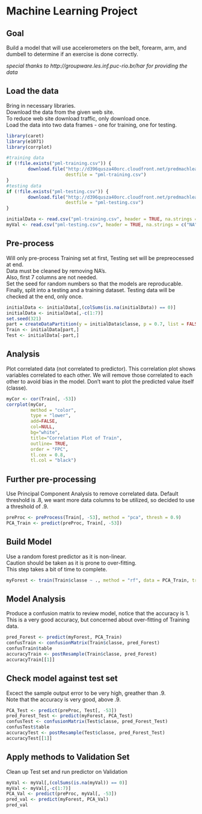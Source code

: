 # Machine Learning Project  
## Goal
Build a model that will use accelerometers on the belt, forearm, arm, and dumbell to determine if an exercise is done correctly.

*special thanks to  http://groupware.les.inf.puc-rio.br/har for providing the data*

## Load the data
Bring in necessary libraries.  
Download the data from the given web site.  
To reduce web site download traffic, only download once.  
Load the data into two data frames - one for training, one for testing.
```r
library(caret)
library(e1071)
library(corrplot)

#training data
if (!file.exists("pml-training.csv")) {
        download.file("http://d396qusza40orc.cloudfront.net/predmachlearn/pml-training.csv", 
                      destfile = "pml-training.csv")
}
#testing data
if (!file.exists("pml-testing.csv")) {
        download.file("http://d396qusza40orc.cloudfront.net/predmachlearn/pml-testing.csv", 
                      destfile = "pml-testing.csv")
}

initialData <- read.csv("pml-training.csv", header = TRUE, na.strings = c("NA",""))
myVal <- read.csv("pml-testing.csv", header = TRUE, na.strings = c("NA",""))
```

## Pre-process
Will only pre-process Training set at first, Testing set will be prepreocessed at end.  
Data must be cleaned by removing NA's.  
Also, first 7 columns are not needed.  
Set the seed for random numbers so that the models are reproducable.  
Finally, split into a testing and a training dataset.  Testing data will be checked at the end, only once.
```r
initialData <- initialData[,(colSums(is.na(initialData)) == 0)]
initialData <- initialData[,-c(1:7)]
set.seed(321)
part = createDataPartition(y = initialData$classe, p = 0.7, list = FALSE)
Train <- initialData[part,]
Test <- initialData[-part,]
```
## Analysis
Plot correlated data (not correlated to predictor).  This correlation plot shows variables correlated to each other.  We will remove those correlated to each other to avoid bias in the model.  Don't want to plot the predicted value itself (classe).
```r
myCor <- cor(Train[, -53])
corrplot(myCor, 
         method = "color", 
         type = "lower", 
         add=FALSE, 
         col=NULL, 
         bg="white",
         title="Correlation Plot of Train",
         outline= TRUE,
         order = "FPC", 
         tl.cex = 0.8, 
         tl.col = "black")
```
## Further pre-processing
Use Principal Component Analysis to remove correlated data.  Default threshold is .8, we want more data columns to be utilized, so decided to use a threshold of .9.
```r
preProc <- preProcess(Train[, -53], method = "pca", thresh = 0.9)
PCA_Train <- predict(preProc, Train[, -53])
```
##  Build Model
Use a random forest predictor as it is non-linear.  
Caution should be taken as it is prone to over-fitting.  
This step takes a bit of time to complete.
```r
myForest <- train(Train$classe ~ ., method = "rf", data = PCA_Train, trControl = trainControl(method = "cv", number = 4), importance = TRUE)
```
## Model Analysis
Produce a confusion matrix to review model, notice that the accuracy is 1.  
This is a very good accuracy, but concerned about over-fitting of Training data.  
```r
pred_Forest <- predict(myForest, PCA_Train)
confusTrain <- confusionMatrix(Train$classe, pred_Forest)
confusTrain$table
accuracyTrain <- postResample(Train$classe, pred_Forest)
accuracyTrain[[1]]
```
## Check model against test set
Excect the sample output error to be very high, greather than .9.  
Note that the accuracy is very good, above .9.
```r
PCA_Test <- predict(preProc, Test[, -53])
pred_Forest_Test <- predict(myForest, PCA_Test)
confusTest <- confusionMatrix(Test$classe, pred_Forest_Test)
confusTest$table
accuracyTest <- postResample(Test$classe, pred_Forest_Test)
accuracyTest[[1]]
```

## Apply methods to Validation Set
Clean up Test set and run predictor on Validation
```r
myVal <- myVal[,(colSums(is.na(myVal)) == 0)]
myVal <- myVal[,-c(1:7)]
PCA_Val <- predict(preProc, myVal[, -53])
pred_val <- predict(myForest, PCA_Val)
pred_val
```